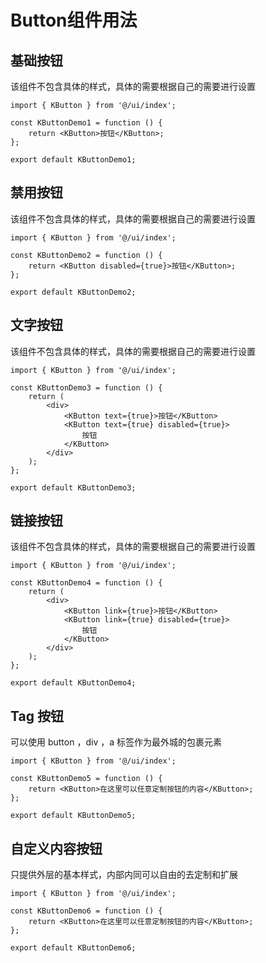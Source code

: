 # Button组件用法

## 基础按钮

该组件不包含具体的样式，具体的需要根据自己的需要进行设置

```tsx
import { KButton } from '@/ui/index';

const KButtonDemo1 = function () {
    return <KButton>按钮</KButton>;
};

export default KButtonDemo1;
```

## 禁用按钮

该组件不包含具体的样式，具体的需要根据自己的需要进行设置

```tsx
import { KButton } from '@/ui/index';

const KButtonDemo2 = function () {
    return <KButton disabled={true}>按钮</KButton>;
};

export default KButtonDemo2;
```

## 文字按钮

该组件不包含具体的样式，具体的需要根据自己的需要进行设置

```tsx
import { KButton } from '@/ui/index';

const KButtonDemo3 = function () {
    return (
        <div>
            <KButton text={true}>按钮</KButton>
            <KButton text={true} disabled={true}>
                按钮
            </KButton>
        </div>
    );
};

export default KButtonDemo3;
```

## 链接按钮

该组件不包含具体的样式，具体的需要根据自己的需要进行设置

```tsx
import { KButton } from '@/ui/index';

const KButtonDemo4 = function () {
    return (
        <div>
            <KButton link={true}>按钮</KButton>
            <KButton link={true} disabled={true}>
                按钮
            </KButton>
        </div>
    );
};

export default KButtonDemo4;
```



## Tag 按钮

可以使用 button ，div ，a 标签作为最外城的包裹元素

```tsx
import { KButton } from '@/ui/index';

const KButtonDemo5 = function () {
    return <KButton>在这里可以任意定制按钮的内容</KButton>;
};

export default KButtonDemo5;
```

## 自定义内容按钮

只提供外层的基本样式，内部内同可以自由的去定制和扩展

```tsx
import { KButton } from '@/ui/index';

const KButtonDemo6 = function () {
    return <KButton>在这里可以任意定制按钮的内容</KButton>;
};

export default KButtonDemo6;
```
